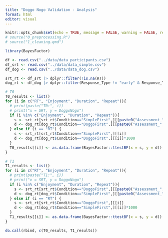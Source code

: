 ```yaml
---
title: "Doggo Nogo Validation - Analysis"
format: html
editor: visual
---
```


```r
knitr::opts_chunk$set(echo = TRUE, message = FALSE, warning = FALSE, results = "show")
# source("0_preprocessing.R")
# source("1_cleaning.qmd")
```

```r
library(BayesFactor)
```

```r
df <- read.csv("../data/data_participants.csv")
df_srt <- read.csv("../data/data_simple.csv")
df_dog <- read.csv("../data/data_dog.csv")
```

```r
srt_rt <- df_srt |> dplyr::filter(!is.na(RT))
dog_rt <- df_dog |> dplyr::filter(Response_Type != "early" & Response_Type != "missed")

# T0
T0_results <- list()
for (i in c("RT", "Enjoyment", "Duration", "Repeat")){
  # print(paste("T0:", i))
  # print("x = SRT, y = DoggoNogo")
  if (i %in% c("Enjoyment", "Duration", "Repeat")){
    s <- srt_rt[srt_rt$Condition=="SimpleFirst",][[paste0("Assessment_", i, "_Simple")]]
    d <- dog_rt[dog_rt$Condition=="DoggoFirst",][[paste0("Assessment_", i, "_DoggoNogo")]]
  } else if (i == "RT") {
    s <- srt_rt[srt_rt$Condition=="SimpleFirst",][[i]]
    d <- dog_rt[dog_rt$Condition=="DoggoFirst",][[i]]*1000
  }
  T0_results[[i]] <- as.data.frame(BayesFactor::ttestBF(x = s, y = d)) |> dplyr::mutate(Time = "T0", x = "SRT", y = "DoggoNogo", .before = "bf")
}

# T1
T1_results <- list()
for (i in c("RT", "Enjoyment", "Duration", "Repeat")){
  # print(paste("T1:", i))
  # print("x = SRT, y = DoggoNogo")
  if (i %in% c("Enjoyment", "Duration", "Repeat")){
    s <- srt_rt[srt_rt$Condition=="DoggoFirst",][[paste0("Assessment_", i, "_Simple")]]
    d <- dog_rt[dog_rt$Condition=="SimpleFirst",][[paste0("Assessment_", i, "_DoggoNogo")]]
  } else if (i == "RT") {
    s <- srt_rt[srt_rt$Condition=="DoggoFirst",][[i]]
    d <- dog_rt[dog_rt$Condition=="SimpleFirst",][[i]]*1000
  }
  T1_results[[i]] <- as.data.frame(BayesFactor::ttestBF(x = s, y = d)) |> dplyr::mutate(Time = "T1", x = "SRT", y = "DoggoNogo", .before = "bf")
}

do.call(rbind, c(T0_results, T1_results))
```
